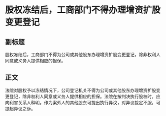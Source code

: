# 股权冻结后，工商部门不得办理增资扩股变更登记
## 副标题
股权冻结后，工商部门不得为公司或其他股东办理增资扩股变更登记，除非权利人同意或义务人提供相应的担保。
## 正文
法院对股权予以冻结情况下，公司登记机关不得为公司或其他股东办理增资扩股变更登记，除非权利人同意或义务人提供相应的担保。法院在按判决执行股权时，应向利害关系人释明，作为案外人的其他股东可提出执行异议，对异议裁定不服，可提起异议之诉。